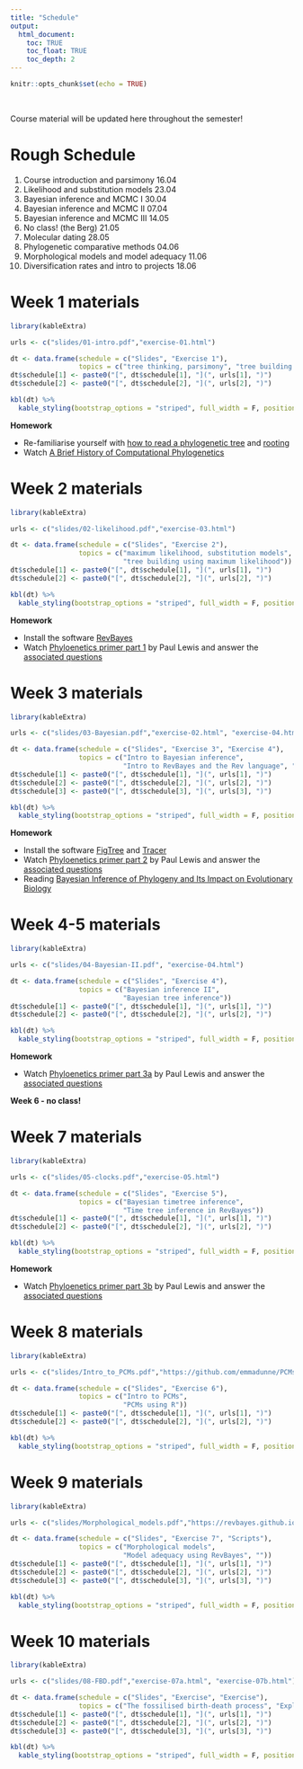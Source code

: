 ```yaml
---
title: "Schedule"
output:
  html_document:
    toc: TRUE
    toc_float: TRUE
    toc_depth: 2
---
```


```r
knitr::opts_chunk$set(echo = TRUE)
```

\

Course material will be updated here throughout the semester!

# Rough Schedule

1. Course introduction and parsimony 16.04
2. Likelihood and substitution models 23.04
3. Bayesian inference and MCMC I 30.04
4. Bayesian inference and MCMC II 07.04
5. Bayesian inference and MCMC III 14.05
6. No class! (the Berg) 21.05
7. Molecular dating 28.05
8. Phylogenetic comparative methods 04.06
9. Morphological models and model adequacy 11.06
10. Diversification rates and intro to projects 18.06

# Week 1 materials

```r
library(kableExtra)

urls <- c("slides/01-intro.pdf","exercise-01.html")

dt <- data.frame(schedule = c("Slides", "Exercise 1"),
                 topics = c("tree thinking, parsimony", "tree building using parsimony"))
dt$schedule[1] <- paste0("[", dt$schedule[1], "](", urls[1], ")")
dt$schedule[2] <- paste0("[", dt$schedule[2], "](", urls[2], ")")

kbl(dt) %>%
  kable_styling(bootstrap_options = "striped", full_width = F, position = "left")

```

**Homework**

* Re-familiarise yourself with [how to read a phylogenetic tree](https://artic.network/how-to-read-a-tree.html) and [rooting](https://slides.filogeneti.ca/include/rooting.html)
* Watch [A Brief History of Computational Phylogenetics](https://www.youtube.com/watch?v=PcD15i7yzJ8)


# Week 2 materials

```r
library(kableExtra)

urls <- c("slides/02-likelihood.pdf","exercise-03.html")

dt <- data.frame(schedule = c("Slides", "Exercise 2"),
                 topics = c("maximum likelihood, substitution models", 
                            "tree building using maximum likelihood"))
dt$schedule[1] <- paste0("[", dt$schedule[1], "](", urls[1], ")")
dt$schedule[2] <- paste0("[", dt$schedule[2], "](", urls[2], ")")

kbl(dt) %>%
  kable_styling(bootstrap_options = "striped", full_width = F, position = "left")

```

**Homework**

* Install the software [RevBayes](https://revbayes.github.io/download)
* Watch [Phyloenetics primer part 1](https://www.youtube.com/watch?v=1r4z0YJq580) by Paul Lewis and answer the [associated questions](questions-01.html)

# Week 3 materials

```r
library(kableExtra)

urls <- c("slides/03-Bayesian.pdf","exercise-02.html", "exercise-04.html")

dt <- data.frame(schedule = c("Slides", "Exercise 3", "Exercise 4"),
                 topics = c("Intro to Bayesian inference", 
                            "Intro to RevBayes and the Rev language", "Bayesian tree inference"))
dt$schedule[1] <- paste0("[", dt$schedule[1], "](", urls[1], ")")
dt$schedule[2] <- paste0("[", dt$schedule[2], "](", urls[2], ")")
dt$schedule[3] <- paste0("[", dt$schedule[3], "](", urls[3], ")")

kbl(dt) %>%
  kable_styling(bootstrap_options = "striped", full_width = F, position = "left")

```

**Homework**

* Install the software [FigTree](http://tree.bio.ed.ac.uk/software/figtree/) and [Tracer](https://github.com/beast-dev/tracer/releases/tag/v1.7.2)
* Watch [Phyloenetics primer part 2](https://www.youtube.com/watch?v=UsLeY0wZr4Y&t=1614s) by Paul Lewis and answer the [associated questions](questions-02.html)
* Reading [Bayesian Inference of Phylogeny and Its Impact on Evolutionary Biology](https://www.science.org/doi/epdf/10.1126/science.1065889)


# Week 4-5 materials

```r
library(kableExtra)

urls <- c("slides/04-Bayesian-II.pdf", "exercise-04.html")

dt <- data.frame(schedule = c("Slides", "Exercise 4"),
                 topics = c("Bayesian inference II", 
                            "Bayesian tree inference"))
dt$schedule[1] <- paste0("[", dt$schedule[1], "](", urls[1], ")")
dt$schedule[2] <- paste0("[", dt$schedule[2], "](", urls[2], ")")

kbl(dt) %>%
  kable_styling(bootstrap_options = "striped", full_width = F, position = "left")

```

**Homework**

* Watch [Phyloenetics primer part 3a](https://www.youtube.com/watch?v=4PWlnNsfz90) by Paul Lewis and answer the [associated questions](questions-03.html)

**Week 6 - no class!**

# Week 7 materials

```r
library(kableExtra)

urls <- c("slides/05-clocks.pdf","exercise-05.html")

dt <- data.frame(schedule = c("Slides", "Exercise 5"),
                 topics = c("Bayesian timetree inference", 
                            "Time tree inference in RevBayes"))
dt$schedule[1] <- paste0("[", dt$schedule[1], "](", urls[1], ")")
dt$schedule[2] <- paste0("[", dt$schedule[2], "](", urls[2], ")")

kbl(dt) %>%
  kable_styling(bootstrap_options = "striped", full_width = F, position = "left")

```

**Homework**

* Watch [Phyloenetics primer part 3b](https://www.youtube.com/watch?v=TLtOS--YwkU) by Paul Lewis and answer the [associated questions](questions-04.html)

# Week 8 materials

```r
library(kableExtra)

urls <- c("slides/Intro_to_PCMs.pdf","https://github.com/emmadunne/PCMs")

dt <- data.frame(schedule = c("Slides", "Exercise 6"),
                 topics = c("Intro to PCMs", 
                            "PCMs using R"))
dt$schedule[1] <- paste0("[", dt$schedule[1], "](", urls[1], ")")
dt$schedule[2] <- paste0("[", dt$schedule[2], "](", urls[2], ")")

kbl(dt) %>%
  kable_styling(bootstrap_options = "striped", full_width = F, position = "left")

```


# Week 9 materials

```r
library(kableExtra)

urls <- c("slides/Morphological_models.pdf","https://revbayes.github.io/tutorials/pps_morpho/", "scripts/exercise_morpho.zip")

dt <- data.frame(schedule = c("Slides", "Exercise 7", "Scripts"),
                 topics = c("Morphological models", 
                            "Model adequacy using RevBayes", ""))
dt$schedule[1] <- paste0("[", dt$schedule[1], "](", urls[1], ")")
dt$schedule[2] <- paste0("[", dt$schedule[2], "](", urls[2], ")")
dt$schedule[3] <- paste0("[", dt$schedule[3], "](", urls[3], ")")

kbl(dt) %>%
  kable_styling(bootstrap_options = "striped", full_width = F, position = "left")

```


# Week 10 materials

```r
library(kableExtra)

urls <- c("slides/08-FBD.pdf","exercise-07a.html", "exercise-07b.html")

dt <- data.frame(schedule = c("Slides", "Exercise", "Exercise"),
                 topics = c("The fossilised birth-death process", "Exploring the FBD model assumptions", "Dating under the FBD model in RevBayes"))
dt$schedule[1] <- paste0("[", dt$schedule[1], "](", urls[1], ")")
dt$schedule[2] <- paste0("[", dt$schedule[2], "](", urls[2], ")")
dt$schedule[3] <- paste0("[", dt$schedule[3], "](", urls[3], ")")

kbl(dt) %>%
  kable_styling(bootstrap_options = "striped", full_width = F, position = "left")

```

\
\

